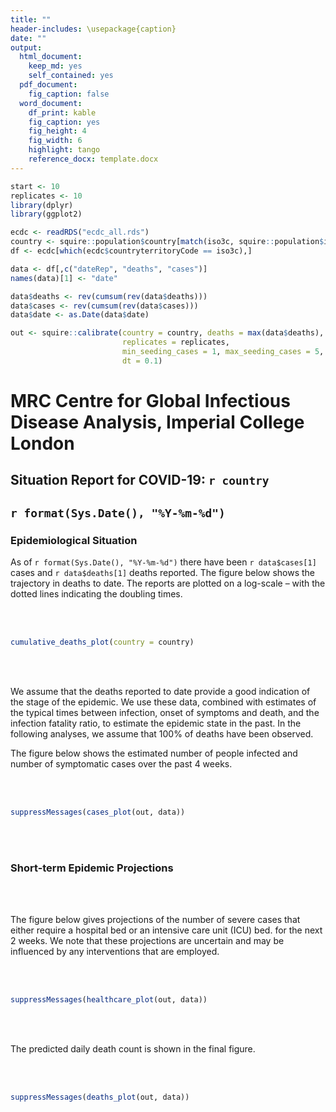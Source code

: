 ```yaml
---
title: ""
header-includes: \usepackage{caption}
date: ""
output:
  html_document:
    keep_md: yes
    self_contained: yes
  pdf_document: 
    fig_caption: false
  word_document:
    df_print: kable
    fig_caption: yes
    fig_height: 4
    fig_width: 6
    highlight: tango
    reference_docx: template.docx
---
```


```r
start <- 10
replicates <- 10
library(dplyr)
library(ggplot2)
```

```r

ecdc <- readRDS("ecdc_all.rds")
country <- squire::population$country[match(iso3c, squire::population$iso3c)[1]]
df <- ecdc[which(ecdc$countryterritoryCode == iso3c),]

data <- df[,c("dateRep", "deaths", "cases")]
names(data)[1] <- "date"

data$deaths <- rev(cumsum(rev(data$deaths)))
data$cases <- rev(cumsum(rev(data$cases)))
data$date <- as.Date(data$date)

out <- squire::calibrate(country = country, deaths = max(data$deaths),
                         replicates = replicates, 
                         min_seeding_cases = 1, max_seeding_cases = 5,
                         dt = 0.1)

```
# MRC Centre for Global Infectious Disease Analysis, Imperial College London
## Situation Report for COVID-19: `r country`
## `r format(Sys.Date(), "%Y-%m-%d")`

### Epidemiological Situation

As of `r format(Sys.Date(), "%Y-%m-%d")` there have been `r data$cases[1]` cases and `r data$deaths[1]` deaths reported. The figure below shows the trajectory in deaths to date. The reports are plotted on a log-scale – with the dotted lines indicating the doubling times. 

<br><br> 

```r

cumulative_deaths_plot(country = country)

```

\newpage

<br><br> 

We assume that the deaths reported to date provide a good indication of the stage of the epidemic. We use these data, combined with estimates of the typical times between infection, onset of symptoms and death, and the infection fatality ratio, to estimate the epidemic state in the past. In the following analyses, we assume that 100% of deaths have been observed. 

The figure below shows the estimated number of people infected and number of symptomatic cases over the past 4 weeks.

<br><br> 

```r

suppressMessages(cases_plot(out, data))

```

<br><br> 

### Short-term Epidemic Projections

<br><br> 

The figure below gives projections of the number of severe cases that either require a hospital bed or an intensive care unit (ICU) bed. for the next 2 weeks. We note that these projections are uncertain and may be influenced by any interventions that are employed. 

<br><br> 

```r

suppressMessages(healthcare_plot(out, data))

```

<br><br> 

The predicted daily death count is shown in the final figure. 

<br><br> 

```r

suppressMessages(deaths_plot(out, data))

```